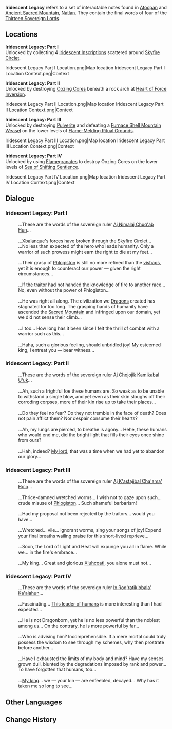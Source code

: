 {{Terminology Infobox
|image        = 
|type         = Notable Interactables
|region       = Natlan
|area         = Atocpan
|area2        = Ancient Sacred Mountain
|subarea      = 
}}
'''Iridescent Legacy''' refers to a set of interactable notes found in [[Atocpan]] and [[Ancient Sacred Mountain]], [[Natlan]]. They contain the final words of four of the [[Thirteen Sovereign Lords]].

==Locations==
'''Iridescent Legacy: Part I'''<br>
Unlocked by collecting 4 [[Iridescent Inscription]]s scattered around [[Skyfire Circlet]].
<gallery>
Iridescent Legacy Part I Location.png|Map location
Iridescent Legacy Part I Location Context.png|Context
</gallery>

'''Iridescent Legacy: Part II'''<br>
Unlocked by destroying [[Oozing Core]]s beneath a rock arch at [[Heart of Force Inversion]].
<gallery>
Iridescent Legacy Part II Location.png|Map location
Iridescent Legacy Part II Location Context.png|Context
</gallery>

'''Iridescent Legacy: Part III'''<br>
Unlocked by destroying [[Pulverite]] and defeating a [[Furnace Shell Mountain Weasel]] on the lower levels of [[Flame-Melding Ritual Grounds]].
<gallery>
Iridescent Legacy Part III Location.png|Map location
Iridescent Legacy Part III Location Context.png|Context
</gallery>

'''Iridescent Legacy: Part IV'''<br>
Unlocked by using [[Flamegranate]]s to destroy Oozing Cores on the lower levels of [[Sea of Shifting Sentience]].
<gallery>
Iridescent Legacy Part IV Location.png|Map location
Iridescent Legacy Part IV Location Context.png|Context
</gallery>

==Dialogue==
===Iridescent Legacy: Part I===
{{Dialogue Start}}
:...These are the words of the sovereign ruler [[Aj Nimalaj Chuq'ab Hun]]...
:&nbsp;
:...[[Xbalanque]]'s forces have broken through the Skyfire Circlet...
:...No less than expected of the hero who leads humanity. Only a warrior of such prowess might earn the right to die at my feet...
:&nbsp;
:...Their grasp of [[Phlogiston]] is still no more refined than the [[vishap]]s, yet it is enough to counteract our power &mdash; given the right circumstances...
:&nbsp;
:...If [[Kukulkan|the traitor]] had not handed the knowledge of fire to another race... No, even without the power of Phlogiston...
:&nbsp;
:...He was right all along. The civilization we [[Dragon]]s created has stagnated for too long. The grasping hands of humanity have ascended the [[Great Volcano of Tollan|Sacred Mountain]] and infringed upon our domain, yet we did not sense their climb...
:&nbsp;
:...I too... How long has it been since I felt the thrill of combat with a warrior such as this...
:&nbsp;
:...Haha, such a glorious feeling, should unbridled joy! My esteemed king, I entreat you &mdash; bear witness...
{{Dialogue End}}

===Iridescent Legacy: Part II===
{{Dialogue Start}}
:...These are the words of the sovereign ruler [[Aj Chojojik Kamikabal U'uk]]...
:&nbsp;
:...Ah, such a frightful foe these humans are. So weak as to be unable to withstand a single blow, and yet even as their skin sloughs off their corroding corpses, more of their kin rise up to take their places...
:&nbsp;
:...Do they feel no fear? Do they not tremble in the face of death? Does not pain afflict them? Nor despair consume their hearts?
:&nbsp;
:...Ah, my lungs are pierced, to breathe is agony... Hehe, these humans who would end me, did the bright light that fills their eyes once shine from ours?
:&nbsp;
:...Hah, indeed? [[Xiuhcoatl|My lord]], that was a time when we had yet to abandon our glory...
{{Dialogue End}}

===Iridescent Legacy: Part III===
{{Dialogue Start}}
:...These are the words of the sovereign ruler [[Aj K'astajibal Cha'ama' Ho'o]]...
:&nbsp;
:...Thrice-damned wretched worms... I wish not to gaze upon such... crude misuse of [[Phlogiston]]... Such shameful barbarism!
:&nbsp;
:...Had my proposal not been rejected by the traitors... would you have...
:&nbsp;
:...Wretched... vile... ignorant worms, sing your songs of joy! Expend your final breaths wailing praise for this short-lived reprieve...
:&nbsp;
:...Soon, the Lord of Light and Heat will expunge you all in flame. While we... in the fire's embrace...
:&nbsp;
:...My king... Great and glorious [[Xiuhcoatl]], you alone must not...
{{Dialogue End}}

===Iridescent Legacy: Part IV===
{{Dialogue Start}}
:...These are the words of the sovereign ruler [[Ix Roq'ratik'obala' Ka'alahun]]...
:&nbsp;
:...Fascinating... [[Xbalanque|This leader of humans]] is more interesting than I had expected...
:&nbsp;
:...He is not Dragonborn, yet he is no less powerful than the noblest among us... On the contrary, he is more powerful by far...
:&nbsp;
:...Who is advising him? Incomprehensible. If a mere mortal could truly possess the wisdom to see through my schemes, why then prostrate before another...
:&nbsp;
:...Have I exhausted the limits of my body and mind? Have my senses grown dull, blunted by the degradations imposed by rank and power... To have forgotten that humans, too...
:&nbsp;
:...[[Xiuhcoatl|My king]]... we &mdash; your kin &mdash; are enfeebled, decayed... Why has it taken me so long to see...
{{Dialogue End}}
<!--
==Trivia==
-->
==Other Languages==
{{Other Languages|default_hidden=1
|en       = Iridescent Legacy
|zhs      = 镌光的遗记
|zhs_rm   = 
|zht      = 鐫光的遺記
|zht_rm   = 
|ja       = 光の遺記
|ja_rm    = Hikari no Iki
|ko       = 빛새김 기록
|es       = Registros iridiscentes
|fr       = Héritage irisé
|ru       = Радужное наследие
|th       = บันทึกหลงเหลือของแสงเรืองรอง
|th_rm    = 
|vi       = Ký Ức Ánh Sáng
|de       = In Licht gravierte Schriften
|id       = Peninggalan Ukiran Cahaya
|pt       = Registro Esculpido na Luz
|tr       = Parıldayan Miras
|it       = Eredità iridescente
}}

==Change History==
{{Change History|5.5}}
<!--
==References==
{{Reflist}}
-->